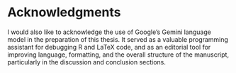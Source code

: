 # Acknowledgments


I would also like to acknowledge the use of Google's Gemini language model in the preparation of this thesis. It served as a valuable programming assistant for debugging R and LaTeX code, and as an editorial tool for improving language, formatting, and the overall structure of the manuscript, particularly in the discussion and conclusion sections.